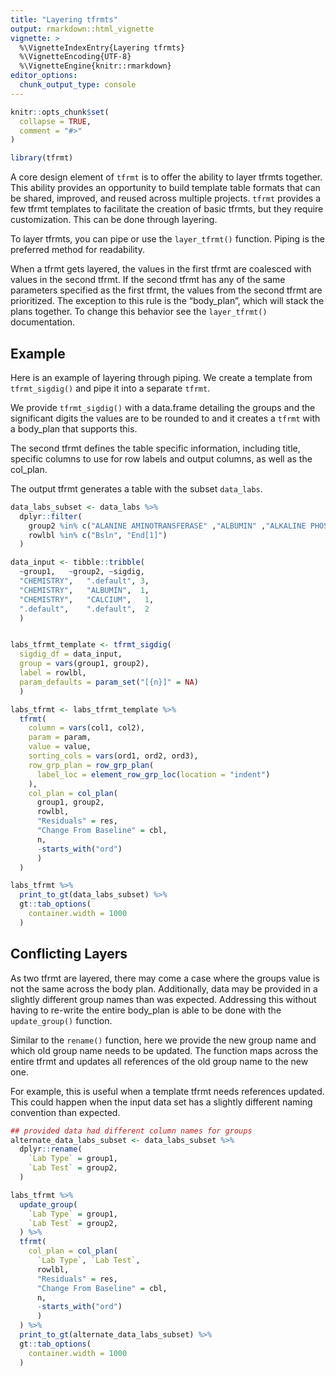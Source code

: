 ```yaml
---
title: "Layering tfrmts"
output: rmarkdown::html_vignette
vignette: >
  %\VignetteIndexEntry{Layering tfrmts}
  %\VignetteEncoding{UTF-8}
  %\VignetteEngine{knitr::rmarkdown}
editor_options: 
  chunk_output_type: console
---
```


```r
knitr::opts_chunk$set(
  collapse = TRUE,
  comment = "#>"
)
```

```r
library(tfrmt)
```

A core design element of `tfrmt` is to offer the ability to layer tfrmts together. This ability provides an opportunity to build template table formats that can be shared, improved, and reused across multiple projects. `tfrmt` provides a few tfrmt templates to facilitate the creation of basic tfrmts, but they require customization. This can be done through layering. 

To layer tfrmts, you can pipe or use the `layer_tfrmt()` function. Piping is the preferred method for readability.

When a tfrmt gets layered, the values in the first tfrmt are coalesced with values in the second tfrmt.  If the second tfrmt has any of the same parameters specified as the first tfrmt, the values from the second tfrmt are prioritized. The exception to this rule is the "body_plan", which will stack the plans together. To change this behavior see the `layer_tfrmt()` documentation.

## Example

Here is an example of layering through piping. We create a template from `tfrmt_sigdig()` and pipe it into a separate `tfrmt`. 

We provide `tfrmt_sigdig()` with a data.frame detailing the groups and the significant digits the values are to be rounded to and it creates a `tfrmt` with a body_plan that supports this. 

The second tfrmt defines the table specific information, including title, specific columns to use for row labels and output columns, as well as the col_plan.

The output tfrmt generates a table with the subset `data_labs`.

```r

data_labs_subset <- data_labs %>% 
  dplyr::filter(
    group2 %in% c("ALANINE AMINOTRANSFERASE" ,"ALBUMIN" ,"ALKALINE PHOSPHATASE","ASPARTATE AMINOTRANSFERASE", "BASOPHILS"),
    rowlbl %in% c("Bsln", "End[1]")
  )

data_input <- tibble::tribble(
  ~group1,   ~group2, ~sigdig,
  "CHEMISTRY",   ".default", 3,
  "CHEMISTRY",   "ALBUMIN",  1,
  "CHEMISTRY",   "CALCIUM",   1,
  ".default",    ".default",  2
  )


labs_tfrmt_template <- tfrmt_sigdig(
  sigdig_df = data_input,
  group = vars(group1, group2),
  label = rowlbl,
  param_defaults = param_set("[{n}]" = NA)
  ) 

labs_tfrmt <- labs_tfrmt_template %>%
  tfrmt(
    column = vars(col1, col2),
    param = param,
    value = value,
    sorting_cols = vars(ord1, ord2, ord3),
    row_grp_plan = row_grp_plan(
      label_loc = element_row_grp_loc(location = "indent")
    ),
    col_plan = col_plan(
      group1, group2,
      rowlbl,
      "Residuals" = res,
      "Change From Baseline" = cbl,
      n,
      -starts_with("ord")
      )
  )

labs_tfrmt %>% 
  print_to_gt(data_labs_subset) %>% 
  gt::tab_options(
    container.width = 1000
  )

```

## Conflicting Layers

As two tfrmt are layered, there may come a  case where the 
groups value is not the same across the body plan. Additionally, data may be provided in a slightly different group names than was expected. Addressing this without having to re-write the entire body_plan is able to be done with the `update_group()` function. 

Similar to the `rename()` function, here we provide the new group name and which old group name needs to be updated. The function maps across the entire tfrmt and updates all references of the old group name to the new one.

For example, this is useful when a template tfrmt needs references updated. This could happen when the input data set has a slightly different naming convention than expected.

```r

## provided data had different column names for groups
alternate_data_labs_subset <- data_labs_subset %>% 
  dplyr::rename(
    `Lab Type` = group1,
    `Lab Test` = group2,
  )

labs_tfrmt %>% 
  update_group(
    `Lab Type` = group1,
    `Lab Test` = group2,
  ) %>% 
  tfrmt(
    col_plan = col_plan(
      `Lab Type`, `Lab Test`,
      rowlbl,
      "Residuals" = res,
      "Change From Baseline" = cbl,
      n,
      -starts_with("ord")
      )
  ) %>% 
  print_to_gt(alternate_data_labs_subset) %>% 
  gt::tab_options(
    container.width = 1000
  )


```
